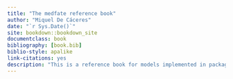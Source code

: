 ```yaml
--- 
title: "The medfate reference book"
author: "Miquel De Cáceres"
date: "`r Sys.Date()`"
site: bookdown::bookdown_site
documentclass: book
bibliography: [book.bib]
biblio-style: apalike
link-citations: yes
description: "This is a reference book for models implemented in package medfate."
---
```

